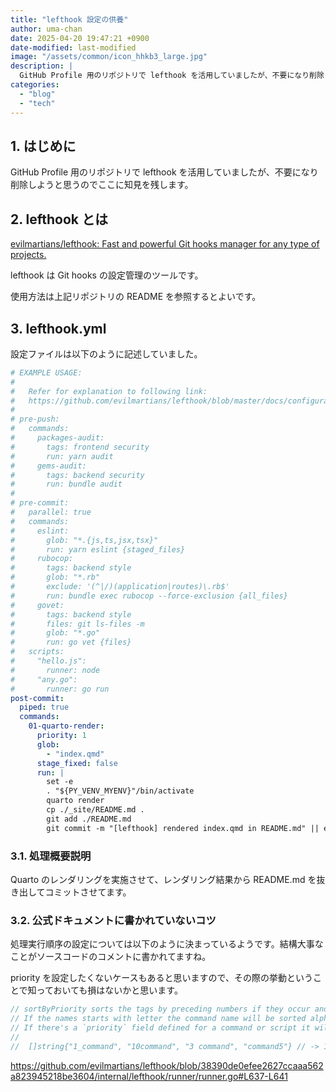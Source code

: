 ```yaml
---
title: "lefthook 設定の供養"
author: uma-chan
date: 2025-04-20 19:47:21 +0900
date-modified: last-modified
image: "/assets/common/icon_hhkb3_large.jpg"
description: |
  GitHub Profile 用のリポジトリで lefthook を活用していましたが、不要になり削除しようと思うのでここに知見を残します。
categories:
  - "blog"
  - "tech"
---
```


## 1. はじめに

GitHub Profile 用のリポジトリで lefthook を活用していましたが、不要になり削除しようと思うのでここに知見を残します。

## 2. lefthook とは

[evilmartians/lefthook: Fast and powerful Git hooks manager for any type of projects.](https://github.com/evilmartians/lefthook)

lefthook は Git hooks の設定管理のツールです。

使用方法は上記リポジトリの README を参照するとよいです。

## 3. lefthook.yml

設定ファイルは以下のように記述していました。

```.yml
# EXAMPLE USAGE:
#
#   Refer for explanation to following link:
#   https://github.com/evilmartians/lefthook/blob/master/docs/configuration.md
#
# pre-push:
#   commands:
#     packages-audit:
#       tags: frontend security
#       run: yarn audit
#     gems-audit:
#       tags: backend security
#       run: bundle audit
#
# pre-commit:
#   parallel: true
#   commands:
#     eslint:
#       glob: "*.{js,ts,jsx,tsx}"
#       run: yarn eslint {staged_files}
#     rubocop:
#       tags: backend style
#       glob: "*.rb"
#       exclude: '(^|/)(application|routes)\.rb$'
#       run: bundle exec rubocop --force-exclusion {all_files}
#     govet:
#       tags: backend style
#       files: git ls-files -m
#       glob: "*.go"
#       run: go vet {files}
#   scripts:
#     "hello.js":
#       runner: node
#     "any.go":
#       runner: go run
post-commit:
  piped: true
  commands:
    01-quarto-render:
      priority: 1
      glob:
        - "index.qmd"
      stage_fixed: false
      run: |
        set -e
        . "${PY_VENV_MYENV}"/bin/activate
        quarto render
        cp ./_site/README.md .
        git add ./README.md
        git commit -m "[lefthook] rendered index.qmd in README.md" || exit 0
```

### 3.1. 処理概要説明

Quarto のレンダリングを実施させて、レンダリング結果から README.md を抜き出してコミットさせてます。

### 3.2. 公式ドキュメントに書かれていないコツ

処理実行順序の設定については以下のように決まっているようです。結構大事なことがソースコードのコメントに書かれてますね。

priority を設定したくないケースもあると思いますので、その際の挙動ということで知っておいても損はないかと思います。

```.go
// sortByPriority sorts the tags by preceding numbers if they occur and special priority if it is set.
// If the names starts with letter the command name will be sorted alphabetically.
// If there's a `priority` field defined for a command or script it will be used instead of alphanumeric sorting.
//
//	[]string{"1_command", "10command", "3 command", "command5"} // -> 1_command, 3 command, 10command, command5
```

<https://github.com/evilmartians/lefthook/blob/38390de0efee2627ccaaa562a823945218be3604/internal/lefthook/runner/runner.go#L637-L641>
